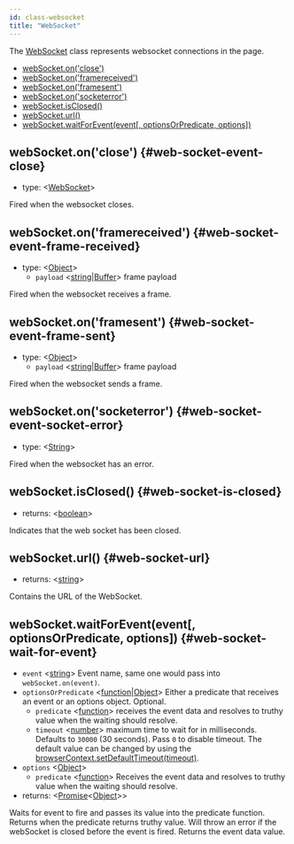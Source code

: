```yaml
---
id: class-websocket
title: "WebSocket"
---
```


The [WebSocket] class represents websocket connections in the page.


- [webSocket.on('close')](./api/class-websocket.mdx#web-socket-event-close)
- [webSocket.on('framereceived')](./api/class-websocket.mdx#web-socket-event-frame-received)
- [webSocket.on('framesent')](./api/class-websocket.mdx#web-socket-event-frame-sent)
- [webSocket.on('socketerror')](./api/class-websocket.mdx#web-socket-event-socket-error)
- [webSocket.isClosed()](./api/class-websocket.mdx#web-socket-is-closed)
- [webSocket.url()](./api/class-websocket.mdx#web-socket-url)
- [webSocket.waitForEvent(event[, optionsOrPredicate, options])](./api/class-websocket.mdx#web-socket-wait-for-event)

## webSocket.on('close') {#web-socket-event-close}
- type: <[WebSocket]>

Fired when the websocket closes.

## webSocket.on('framereceived') {#web-socket-event-frame-received}
- type: <[Object]>
  - `payload` <[string]|[Buffer]> frame payload

Fired when the websocket receives a frame.

## webSocket.on('framesent') {#web-socket-event-frame-sent}
- type: <[Object]>
  - `payload` <[string]|[Buffer]> frame payload

Fired when the websocket sends a frame.

## webSocket.on('socketerror') {#web-socket-event-socket-error}
- type: <[String]>

Fired when the websocket has an error.

## webSocket.isClosed() {#web-socket-is-closed}
- returns: <[boolean]>

Indicates that the web socket has been closed.

## webSocket.url() {#web-socket-url}
- returns: <[string]>

Contains the URL of the WebSocket.

## webSocket.waitForEvent(event[, optionsOrPredicate, options]) {#web-socket-wait-for-event}
- `event` <[string]> Event name, same one would pass into `webSocket.on(event)`.
- `optionsOrPredicate` <[function]|[Object]> Either a predicate that receives an event or an options object. Optional.
  - `predicate` <[function]> receives the event data and resolves to truthy value when the waiting should resolve.
  - `timeout` <[number]> maximum time to wait for in milliseconds. Defaults to `30000` (30 seconds). Pass `0` to disable timeout. The default value can be changed by using the [browserContext.setDefaultTimeout(timeout)](./api/class-browsercontext.mdx#browser-context-set-default-timeout).
- `options` <[Object]>
  - `predicate` <[function]> Receives the event data and resolves to truthy value when the waiting should resolve.
- returns: <[Promise]<[Object]>>

Waits for event to fire and passes its value into the predicate function. Returns when the predicate returns truthy value. Will throw an error if the webSocket is closed before the event is fired. Returns the event data value.

[Accessibility]: ./api/class-accessibility.mdx "Accessibility"
[Android]: ./api/class-android.mdx "Android"
[AndroidDevice]: ./api/class-androiddevice.mdx "AndroidDevice"
[AndroidInput]: ./api/class-androidinput.mdx "AndroidInput"
[AndroidSocket]: ./api/class-androidsocket.mdx "AndroidSocket"
[AndroidWebView]: ./api/class-androidwebview.mdx "AndroidWebView"
[Browser]: ./api/class-browser.mdx "Browser"
[BrowserContext]: ./api/class-browsercontext.mdx "BrowserContext"
[BrowserServer]: ./api/class-browserserver.mdx "BrowserServer"
[BrowserType]: ./api/class-browsertype.mdx "BrowserType"
[CDPSession]: ./api/class-cdpsession.mdx "CDPSession"
[ConsoleMessage]: ./api/class-consolemessage.mdx "ConsoleMessage"
[Coverage]: ./api/class-coverage.mdx "Coverage"
[Dialog]: ./api/class-dialog.mdx "Dialog"
[Download]: ./api/class-download.mdx "Download"
[Electron]: ./api/class-electron.mdx "Electron"
[ElectronApplication]: ./api/class-electronapplication.mdx "ElectronApplication"
[ElementHandle]: ./api/class-elementhandle.mdx "ElementHandle"
[FileChooser]: ./api/class-filechooser.mdx "FileChooser"
[Frame]: ./api/class-frame.mdx "Frame"
[JSHandle]: ./api/class-jshandle.mdx "JSHandle"
[Keyboard]: ./api/class-keyboard.mdx "Keyboard"
[Logger]: ./api/class-logger.mdx "Logger"
[Mouse]: ./api/class-mouse.mdx "Mouse"
[Page]: ./api/class-page.mdx "Page"
[Playwright]: ./api/class-playwright.mdx "Playwright"
[Request]: ./api/class-request.mdx "Request"
[Response]: ./api/class-response.mdx "Response"
[Route]: ./api/class-route.mdx "Route"
[Selectors]: ./api/class-selectors.mdx "Selectors"
[TimeoutError]: ./api/class-timeouterror.mdx "TimeoutError"
[Touchscreen]: ./api/class-touchscreen.mdx "Touchscreen"
[Tracing]: ./api/class-tracing.mdx "Tracing"
[Video]: ./api/class-video.mdx "Video"
[WebSocket]: ./api/class-websocket.mdx "WebSocket"
[Worker]: ./api/class-worker.mdx "Worker"
[Element]: https://developer.mozilla.org/en-US/docs/Web/API/element "Element"
[EvaluationArgument]: ./core-concepts.mdx#evaluation-argument "EvaluationArgument"
[Promise]: https://developer.mozilla.org/en-US/docs/Web/JavaScript/Reference/Global_Objects/Promise "Promise"
[iterator]: https://developer.mozilla.org/en-US/docs/Web/JavaScript/Reference/Iteration_protocols "Iterator"
[origin]: https://developer.mozilla.org/en-US/docs/Glossary/Origin "Origin"
[selector]: https://developer.mozilla.org/en-US/docs/Web/CSS/CSS_Selectors "selector"
[Serializable]: https://developer.mozilla.org/en-US/docs/Web/JavaScript/Reference/Global_Objects/JSON/stringify#Description "Serializable"
[UIEvent.detail]: https://developer.mozilla.org/en-US/docs/Web/API/UIEvent/detail "UIEvent.detail"
[UnixTime]: https://en.wikipedia.org/wiki/Unix_time "Unix Time"
[xpath]: https://developer.mozilla.org/en-US/docs/Web/XPath "xpath"

[Array]: https://developer.mozilla.org/en-US/docs/Web/JavaScript/Reference/Global_Objects/Array "Array"
[boolean]: https://developer.mozilla.org/en-US/docs/Web/JavaScript/Data_structures#Boolean_type "Boolean"
[Buffer]: https://nodejs.org/api/buffer.html#buffer_class_buffer "Buffer"
[ChildProcess]: https://nodejs.org/api/child_process.html "ChildProcess"
[Error]: https://nodejs.org/api/errors.html#errors_class_error "Error"
[EventEmitter]: https://nodejs.org/api/events.html#events_class_eventemitter "EventEmitter"
[function]: https://developer.mozilla.org/en-US/docs/Web/JavaScript/Reference/Global_Objects/Function "Function"
[Map]: https://developer.mozilla.org/en-US/docs/Web/JavaScript/Reference/Global_Objects/Map "Map"
[null]: https://developer.mozilla.org/en-US/docs/Web/JavaScript/Reference/Global_Objects/null "null"
[number]: https://developer.mozilla.org/en-US/docs/Web/JavaScript/Data_structures#Number_type "Number"
[Object]: https://developer.mozilla.org/en-US/docs/Web/JavaScript/Reference/Global_Objects/Object "Object"
[Promise]: https://developer.mozilla.org/en-US/docs/Web/JavaScript/Reference/Global_Objects/Promise "Promise"
[Readable]: https://nodejs.org/api/stream.html#stream_class_stream_readable "Readable"
[RegExp]: https://developer.mozilla.org/en-US/docs/Web/JavaScript/Reference/Global_Objects/RegExp "RegExp"
[string]: https://developer.mozilla.org/en-US/docs/Web/JavaScript/Data_structures#String_type "string"
[void]: https://developer.mozilla.org/en-US/docs/Web/JavaScript/Reference/Global_Objects/undefined "void"
[URL]: https://nodejs.org/api/url.html "URL"

[all available image tags]: https://mcr.microsoft.com/v2/playwright/tags/list "all available image tags"
[Docker Hub]: https://hub.docker.com/_/microsoft-playwright "Docker Hub"
[Dockerfile.focal]: https://github.com/microsoft/playwright/blob/master/utils/docker/Dockerfile.focal "Dockerfile.focal"